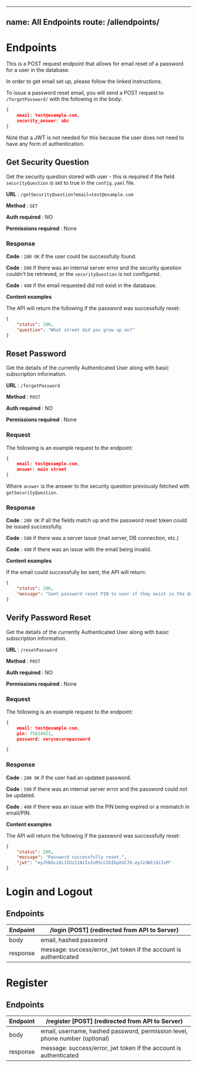 
---
name: All Endpoints
route: /allendpoints/
---

# Endpoints

This is a POST request endpoint that allows for email reset of a password for a user in the database.

In order to get email set up, please follow the linked instructions.

To issue a password reset email, you will send a POST request to `/forgotPassword/` with the following in the body:

```json
{
    email: test@example.com,
    security_answer: abc
}
``` 

Note that a JWT is not needed for this because the user does not need to have any form of authentication.



## Get Security Question

Get the security question stored with user - this is required if the field `securityQuestion` is set to true in the `config.yaml` file. 

**URL** : `/getSecurityQuestion?email=test@example.com`

**Method** : `GET`

**Auth required** : NO

**Permissions required** : None

### Response

**Code** : `200 OK` if the user could be successfully found.

**Code** : `500` if there was an internal server error and the security question couldn't be retrieved, or the `securityQuestion` is not configured. 

**Code** : `400` if the email requested did not exist in the database. 

**Content examples**

The API will return the following if the password was successfully reset:

```json
{
    "status": 200,
    "question": "What street did you grow up on?"
}
```


## Reset Password

Get the details of the currently Authenticated User along with basic
subscription information.

**URL** : `/forgotPassword`

**Method** : `POST`

**Auth required** : NO

**Permissions required** : None

### Request 

The following is an example request to the endpoint:

```json
{
    email: test@example.com,
    answer: main street
}
``` 

Where `answer` is the answer to the security question previously fetched with `getSecurityQuestion`.

### Response

**Code** : `200 OK` if all the fields match up and the password reset token could be issued successfully.

**Code** : `500` if there was a server issue (mail server, DB connection, etc.)

**Code** : `400` if there was an issue with the email being invalid.

**Content examples**

If the email could successfully be sent, the API will return:

```json
{
    "status": 200,
    "message": "Sent password reset PIN to user if they exist in the database."
}
```


## Verify Password Reset

Get the details of the currently Authenticated User along with basic
subscription information.

**URL** : `/resetPassword`

**Method** : `POST`

**Auth required** : NO

**Permissions required** : None

### Request 

The following is an example request to the endpoint:

```json
{
    email: test@example.com,
    pin: 75834921,
    password: verysecurepassword

}
``` 


### Response

**Code** : `200 OK` if the user had an updated password.

**Code** : `500` if there was an internal server error and the password could not be updated.

**Code** : `400` if there was an issue with the PIN being expired or a mismatch in email/PIN.

**Content examples**

The API will return the following if the password was successfully reset:

```json
{
    "status": 200,
    "message": "Password successfully reset.",
    "jwt": "eyJhbGciOiJIUzI1NiIsInR5cCI6IkpXVCJ9.eyJzdWIiOiIxM"
}
```

# Login and Logout


## Endpoints 
| Endpoint | /login [POST] (redirected from API to Server) |
| ------ | ----------- |
| body   | email, hashed password |
| response | message: success/error, jwt token if the account is authenticated |

# Register


## Endpoints 
| Endpoint | /register [POST] (redirected from API to Server) |
| ------ | ----------- |
| body   | email, username, hashed password, permission level, phone number (optional) |
| response | message: success/error, jwt token if the account is authenticated |
